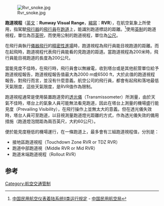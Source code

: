 [[File:Rvr_snoke.jpg|right]]

'''跑道視程'''（[[英文|英文]]：'''Runway Visual Range'''，[[縮寫|縮寫]]：'''RVR'''），在航空氣象上所使用，指駕駛[[飛行器|飛行器]]的[[飛行員|飛行員]]在[[跑道|跑道]]上，能識別跑道標誌的距離。<ref>[http://www.caac.gov.cn/XXGK/XXGK/MHGZ/201511/t20151102_8561.html 中国民用航空仪表着陆系统Ⅱ类运行规定] {{Wayback|url=http://www.caac.gov.cn/XXGK/XXGK/MHGZ/201511/t20151102_8561.html |date=20170202055731 }} - [[中国民用航空局|中国民用航空局]]</ref>使用[[英制|英制]]的跑道視程，單位為百[[英呎|英呎]]，而使用公制的跑道視程，單位為[[公尺|公尺]]。

在飛行員執行[[儀器飛行|儀器飛行]]的[[精密性進場|精密性進場]]時，跑道視程為飛行員能目視跑道的距離。而在起飛時，跑道視程代表飛行員能看的見跑道的距道。當跑道視程為200米時，飛行員能目視跑道的長度為200公尺。

當能見度不佳時，在飛行時，飛行員會以無線電，收到塔台或是其他航管單位給予跑道視程報告，跑道視程報告值最大為2000 m或6500 ft，大於此值的跑道視程報告，對飛行而言，並沒有什麼意義。航空公司的飛行員，都會有起飛和落地最低天氣限度，這些天氣限度，是RVR值作為限制。

跑道視程通常是使用裝置跑道旁的[[透光儀|透光儀]]（Transmissometer）所測量，由於天氣不佳時，塔台上的氣象人員可能無法看見跑道，因此在塔台上測量的機場盛行能見度（Prevailing Visibility），在飛行操作上並無太大的意義。但在透光儀失效時，塔台人員可至跑道，以目視測量跑道燈光距離的方式，作為透光儀失效的備用措施（跑道燈泡間距為兩百英尺，大約60公尺）。

便於能見度極低的機場運行，在一條跑道上，最多會有三組跑道視程值，分別是：
*接地區跑道視程（Touchdown Zone RVR or TDZ RVR）
*跑道中部跑道視（Middle RVR or Mid RVR）
*跑道末端跑道視程（Rollout RVR）

== 参考 ==
{{reflist}}

[[Category:航空交通管制|Category:航空交通管制]]